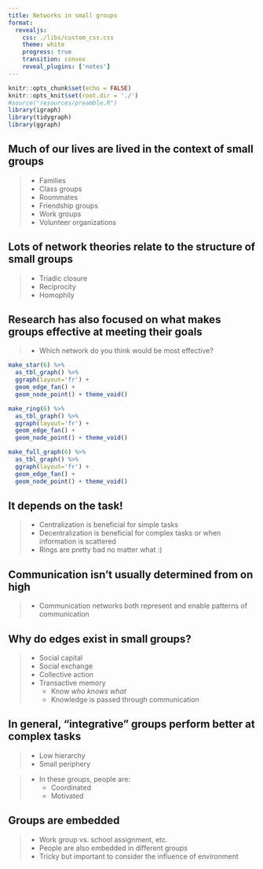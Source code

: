 ```yaml
---
title: Networks in small groups
format: 
  revealjs:
    css: ./libs/custom_css.css
    theme: white
    progress: true
    transition: convex
    reveal_plugins: ['notes']
---
```



```r
knitr::opts_chunk$set(echo = FALSE)
knitr::opts_knit$set(root.dir = './')
#source("resources/preamble.R")
library(igraph)
library(tidygraph)
library(ggraph)
```

## Much of our lives are lived in the context of small groups

> - Families
> - Class groups
> - Roommates
> - Friendship groups
> - Work groups
> - Volunteer organizations

## Lots of network theories relate to the structure of small groups

> - Triadic closure
> - Reciprocity
> - Homophily

## Research has also focused on what makes groups effective at meeting their goals

> - Which network do you think would be most effective?
<div class='fragment'>
```r
make_star(6) %>%
  as_tbl_graph() %>%
  ggraph(layout='fr') +
  geom_edge_fan() + 
  geom_node_point() + theme_void()

make_ring(6) %>%
  as_tbl_graph() %>%
  ggraph(layout='fr') +
  geom_edge_fan() + 
  geom_node_point() + theme_void()

make_full_graph(6) %>%
  as_tbl_graph() %>%
  ggraph(layout='fr') +
  geom_edge_fan() + 
  geom_node_point() + theme_void()

```
</div>

## It depends on the task!

> - Centralization is beneficial for simple tasks
> - Decentralization is beneficial for complex tasks or when information is scattered
> - Rings are pretty bad no matter what :)

## Communication isn't usually determined from on high

> - Communication networks both represent and enable patterns of communication

## Why do edges exist in small groups?

> - Social capital
> - Social exchange
> - Collective action
> - Transactive memory
>	- Know _who knows what_
>	- Knowledge is passed through communication

## In general, "integrative" groups perform better at complex tasks

> - Low hierarchy
> - Small periphery

> - In these groups, people are:
>	- Coordinated
>	- Motivated

## Groups are embedded

> - Work group vs. school assignment, etc.
> - People are also embedded in different groups
> - Tricky but important to consider the influence of environment

